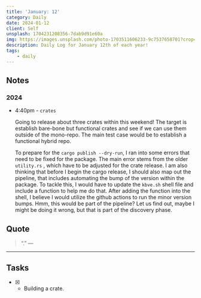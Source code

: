 ```yaml
---
title: 'January: 12'
category: Daily
date: 2024-01-12
client: Self
unsplash: 1704231208356-7dab9d91e60a
img: https://images.unsplash.com/photo-1703511606233-9c7537658701?crop=entropy&cs=srgb&fm=jpg&ixid=MnwzNjM5Nzd8MHwxfHJhbmRvbXx8fHx8fHx8fDE2ODE3NDg2ODY&ixlib=rb-4.0.3&q=85
description: Daily Log for January 12th of each year!
tags:
    - daily
---
```


## Notes

### 2024

-   4:40pm  - `crates`

    Going to release about three crates within this weekend!
    The target is establish bare-bone but functional crates and see if we can use them outside of the mono-repo.
    The main test case would be to establish a functional hybrid repo.

    To prepare for the `cargo publish --dry-run`, I ran into some errors that need to be fixed for the package.
    The main error stems from the older `utility.rs` , which have to be adjusted for the crate release.
    I am also thinking that before I begin the cargo release, I should also map out the pipeline, that includes automating the bump of the version within the package.
    To tackle this, I would have to update the `kbve.sh` shell file and include a function to help me do that.
    After adding the function into the shell, I believe I would utilize the github actions to run the minor version bumps.
    Hmm, this would be part of the pipeline? Let us find out, maybe I might be doing it wrong, but that is part of the discovery phase.


## Quote

> “.”
> — <cite></cite>

---

## Tasks

-   [x] -   Building a crate.
